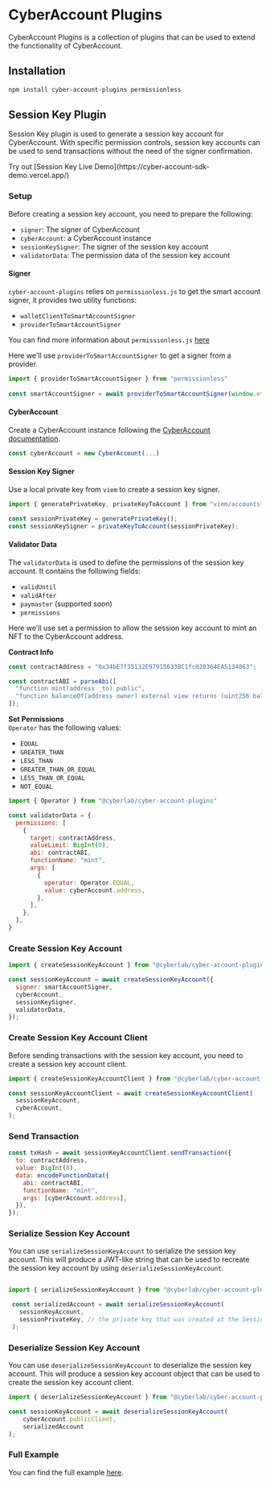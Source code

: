 
# CyberAccount Plugins

CyberAccount Plugins is a collection of plugins that can be used to extend the functionality of CyberAccount. 

## Installation

```bash
npm install cyber-account-plugins permissionless
```

## Session Key Plugin

Session Key plugin is used to generate a session key account for CyberAccount. With specific permission controls, session key accounts can be used to send transactions without the need of the signer confirmation.

<Callout type="info">
Try out [Session Key Live Demo](https://cyber-account-sdk-demo.vercel.app/)
</Callout>

### Setup

Before creating a session key account, you need to prepare the following:
* `signer`: The signer of CyberAccount
* `cyberAccount`: a CyberAccount instance
* `sessionKeySigner`: The signer of the session key account
* `validatorData`: The permission data of the session key account

#### Signer 
`cyber-account-plugins` relies on `permissionless.js` to get the smart account signer, it provides two utility functions:
* `walletClientToSmartAccountSigner` 
* `providerToSmartAccountSigner`

You can find more information about `permissionless.js` [here](https://docs.pimlico.io/permissionless)

Here we'll use `providerToSmartAccountSigner` to get a signer from a provider.

```javascript
import { providerToSmartAccountSigner } from "permissionless"
 
const smartAccountSigner = await providerToSmartAccountSigner(window.ethereum)
```

#### CyberAccount

Create a CyberAccount instance following the [CyberAccount documentation](/sdk/cyber-account.mdx).

```javascript
const cyberAccount = new CyberAccount(...)
```

#### Session Key Signer
Use a local private key from `viem` to create a session key signer.
```javascript
import { generatePrivateKey, privateKeyToAccount } from "viem/accounts";

const sessionPrivateKey = generatePrivateKey();
const sessionKeySigner = privateKeyToAccount(sessionPrivateKey);
```

#### Validator Data

The `validatorData` is used to define the permissions of the session key account. It contains the following fields:

* `validUntil`
* `validAfter`
* `paymaster` (supported soon)
* `permissions`

Here we'll use set a permission to allow the session key account to mint an NFT to the CyberAccount address.

**Contract Info**
```javascript
const contractAddress = "0x34bE7f35132E97915633BC1fc020364EA5134863";

const contractABI = parseAbi([
  "function mint(address _to) public",
  "function balanceOf(address owner) external view returns (uint256 balance)",
]);

```

**Set Permissions**  
`Operator` has the following values:
* `EQUAL`
* `GREATER_THAN` 
* `LESS_THAN`
* `GREATER_THAN_OR_EQUAL` 
* `LESS_THAN_OR_EQUAL` 
* `NOT_EQUAL`

```javascript
import { Operator } from "@cyberlab/cyber-account-plugins"

const validatorData = {
  permissions: [
    {
      target: contractAddress,
      valueLimit: BigInt(0),
      abi: contractABI,
      functionName: "mint",
      args: [
        {
          operator: Operator.EQUAL,
          value: cyberAccount.address,
        },
      ],
    },
  ],
}
```

### Create Session Key Account

```javascript
import { createSessionKeyAccount } from "@cyberlab/cyber-account-plugins";

const sessionKeyAccount = await createSessionKeyAccount({
  signer: smartAccountSigner,
  cyberAccount,
  sessionKeySigner,
  validatorData,
});

```
### Create Session Key Account Client

Before sending transactions with the session key account, you need to create a session key account client.

```javascript
import { createSessionKeyAccountClient } from "@cyberlab/cyber-account-plugins";

const sessionKeyAccountClient = await createSessionKeyAccountClient(
  sessionKeyAccount,
  cyberAccount,
);
```

### Send Transaction

```javascript
const txHash = await sessionKeyAccountClient.sendTransaction({
  to: contractAddress,
  value: BigInt(0),
  data: encodeFunctionData({
    abi: contractABI,
    functionName: "mint",
    args: [cyberAccount.address],
  }),
});
```

### Serialize Session Key Account
You can use `serializeSessionKeyAccount` to serialize the session key account. This will produce a JWT-like string that can be used to recreate the session key account by using `deserializeSessionKeyAccount`.

```javascript

import { serializeSessionKeyAccount } from "@cyberlab/cyber-account-plugins";

 const serializedAccount = await serializeSessionKeyAccount(
   sessionKeyAccount,
   sessionPrivateKey, // the private key that was created at the Session Key Signer step
 );

```

### Deserialize Session Key Account
You can use `deserializeSessionKeyAccount` to deserialize the session key account. This will produce a session key account object that can be used to create the session key account client.

```javascript
import { deserializeSessionKeyAccount } from "@cyberlab/cyber-account-plugins";

const sessionKeyAccount = await deserializeSessionKeyAccount(
    cyberAccount.publicClient,
    serializedAccount
);
```

### Full Example
You can find the full example [here](https://github.com/cyberconnecthq/cyber-account-sdk-demo).